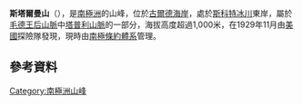 {{coord|85|41|S|151|36|W|display=title}}

'''斯塔爾曼山'''（{{lang-en|Mount Stahlman}}），是[[南極洲|南極洲]]的山峰，位於[[古爾德海岸|古爾德海岸]]，處於[[斯科特冰川|斯科特冰川]]東岸，屬於[[毛德王后山脈|毛德王后山脈]]中[[塔普利山脈|塔普利山脈]]的一部分，海拔高度超過1,000米，在1929年11月由[[美國|美國]]探險隊發現，現時由[[南極條約體系|南極條約體系]]管理。

==參考資料==
{{usgs-gazetteer}}

{{Antarctica-geo-stub}}
[[Category:南極洲山峰|Category:南極洲山峰]]